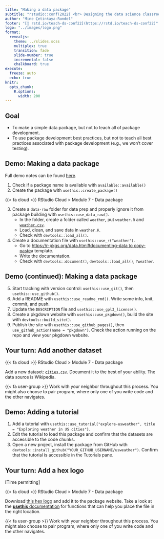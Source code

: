 ```yaml
---
title: "Making a data package"
subtitle: "rstudio::conf(2022) <br> Designing the data science classroom"
author: "Mine Çetinkaya-Rundel"
footer: "[🔗 rstd.io/teach-ds-conf22](https://rstd.io/teach-ds-conf22)"
logo: "../images/logo.png"
format: 
  revealjs:
    theme: ../slides.scss
    multiplex: true
    transition: fade
    slide-number: true
    incremental: false 
    chalkboard: true
execute:
  freeze: auto
  echo: true
knitr:
  opts_chunk: 
    R.options:
      width: 200
---
```


## Goal

-   To make a simple data package, but not to teach all of package development.
-   To use package development best practices, but not to teach all best practices associated with package development (e.g., we won't cover testing).

## Demo: Making a data package {.small}

::: {.callout-note appearance="simple"}
Full demo notes can be found [here](data-package-notes.md).
:::

1.  Check if a package name is available with `available::available()`
2.  Create the package with `usethis::create_package()`

::: cloud
{{< fa cloud >}} RStudio Cloud > Module 7 - Data package
:::

3.  Create a `data-raw` folder for data prep and properly ignore it from package building with `usethis::use_data_raw()`.
    -   In the folder, create a folder called `weather`, put `weather.R` and [`weather.csv`](weather.csv).
    -   Load, clean, and save data in `weather.R`.
    -   Check with `devtools::load_all()`.
4.  Create a documentation file with `usethis::use_r("weather")`.
    -   Go to [https://r-pkgs.org/data.html#documenting-data to copy-paste](https://r-pkgs.org/data.html#documenting-data%20to%20copy-paste)a template.
    -   Write the documentation.
    -   Check with `devtools::document()`, `devtools::load_all()`, `?weather`.

## Demo (continued): Making a data package {.small}

5.  Start tracking with version control: `usethis::use_git()`, then `usethis::use_github()`.
6.  Add a README with `usethis::use_readme_rmd()`. Write some info, knit, commit, and push.
7.  Update the `DESCRIPTION` file and `usethis::use_gpl3_license()`.
8.  Create a pkgdown website with `usethis::use_pkgdown()`, build the site with `devtools::build_site()`.
9.  Publish the site with `usethis::use_github_pages()`, then `use_github_action(name = "pkgdown")`. Check the action running on the repo and view your pkgdown website.

## Your turn: Add another dataset

::: cloud
{{< fa cloud >}} RStudio Cloud > Module 7 - Data package
:::

::: appex
Add a new dataset: [`cities.csv`](cities.csv).
Document it to the best of your ability.
The data source is Wikipedia.
:::

::: share
{{< fa user-group >}} Work with your neighbor throughout this process. You might also choose to pair program, where only one of you write code and the other navigates.
:::

## Demo: Adding a tutorial

1.  Add a tutorial with `usethis::use_tutorial("explore-usweather", title = "Exploring weather in US cities")`.
2.  Edit the tutorial to load this package and confirm that the datasets are accessible to the code chunks.
3.  Open a new project, install the package from GitHub with `devtools::install_github("YOUR_GITHUB_USERNAME/usweather")`. Confirm that the tutorial is accessible in the Tutorials pane.

## Your turn: Add a hex logo

\[Time permitting\]

::: cloud
{{< fa cloud >}} RStudio Cloud > Module 7 - Data package
:::

::: appex
Download [this hex logo](usweather.png) and add it to the package website.
Take a look at the [**usethis** documentation](https://usethis.r-lib.org/) for functions that can help you place the file in the right location.
:::

::: share
{{< fa user-group >}} Work with your neighbor throughout this process. You might also choose to pair program, where only one of you write code and the other navigates.
:::

